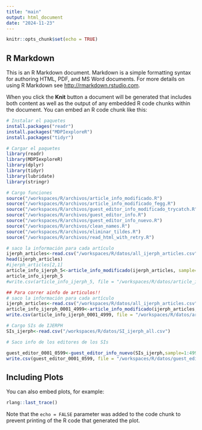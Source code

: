 ---
title: "main"
output: html_document
date: "2024-11-23"
---

```{r setup, include=FALSE}
knitr::opts_chunk$set(echo = TRUE)
```

## R Markdown

This is an R Markdown document. Markdown is a simple formatting syntax for authoring HTML, PDF, and MS Word documents. For more details on using R Markdown see <http://rmarkdown.rstudio.com>.

When you click the **Knit** button a document will be generated that includes both content as well as the output of any embedded R code chunks within the document. You can embed an R code chunk like this:

```{r cars}
# Instalar el paquetes
install.packages("readr")
install.packages("MDPIexploreR")
install.packages("tidyr")

# Cargar el paquetes
library(readr)
library(MDPIexploreR)
library(dplyr)
library(tidyr)
library(lubridate)
library(stringr)
```

```{r cars}
# Cargo funciones
source("/workspaces/R/archivos/article_info_modificado.R")
source("/workspaces/R/archivos/article_info_modificado_fegg.R")
source("/workspaces/R/archivos/guest_editor_info_modificado_trycatch.R")
source("/workspaces/R/archivos/guest_editor_info.R")
source("/workspaces/R/archivos/guest_editor_info_nuevo.R")
source("/workspaces/R/archivos/clean_names.R")
source("/workspaces/R/archivos/eliminar_tildes.R")
source("/workspaces/R/archivos/read_html_with_retry.R")
```

```{r cars}
# saco la información para cada artículo
ijerph_articles<-read.csv("/workspaces/R/datos/all_ijerph_articles.csv")
head(ijerph_articles)
#ijerph_articles[2,1]
article_info_ijerph_5<-article_info_modificado(ijerph_articles, sample=1:3)
article_info_ijerph_5
#write.csv(article_info_ijerph_5, file = "/workspaces/R/datos/article_info_ijerph_5.csv", row.names = FALSE)
```

```{r cars}
## Para correr ainfo de articulos!!
# saco la información para cada artículo
ijerph_articles<-read.csv("/workspaces/R/datos/all_ijerph_articles.csv")
article_info_ijerph_0001_4999<-article_info_modificado(ijerph_articles, sample=1:4999) 
write.csv(article_info_ijerph_0001_4999, file = "/workspaces/R/datos/article_info_ijerph_0001_4999.csv", row.names = FALSE)
```


```{r cars}
# Cargo SIs de IJERPH
SIs_ijerph<-read.csv("/workspaces/R/datos/SI_ijerph_all.csv")

# Saco info de los editores de los SIs

guest_editor_0001_0599<-guest_editor_info_nuevo(SIs_ijerph,sample=1:4999)
write.csv(guest_editor_0001_0599, file = "/workspaces/R/datos/guest_editor_SI_0001_0599.csv", row.names = FALSE)

```
## Including Plots

You can also embed plots, for example:

```{r pressure, echo=FALSE}
rlang::last_trace()
```

Note that the `echo = FALSE` parameter was added to the code chunk to prevent printing of the R code that generated the plot.
